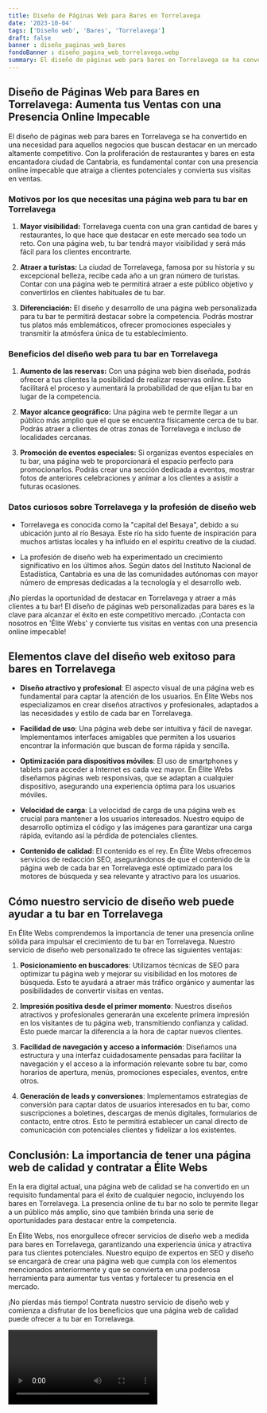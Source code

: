 ```yaml
---
title: Diseño de Páginas Web para Bares en Torrelavega
date: '2023-10-04'
tags: ['Diseño web', 'Bares', 'Torrelavega']
draft: false
banner : diseño_paginas_web_bares
fondoBanner : diseño_pagina_web_torrelavega.webp
summary: El diseño de páginas web para bares en Torrelavega se ha convertido en una necesidad para aquellos negocios que buscan destacar en un mercado altamente competitivo. Con la proliferación de restaurantes y bares en esta encantadora ciudad de Cantabria, es fundamental contar con una presencia online impecable que atraiga a clientes potenciales y convierta sus visitas en ventas.
---
```


## Diseño de Páginas Web para Bares en Torrelavega: Aumenta tus Ventas con una Presencia Online Impecable

El diseño de páginas web para bares en Torrelavega se ha convertido en una necesidad para aquellos negocios que buscan destacar en un mercado altamente competitivo. Con la proliferación de restaurantes y bares en esta encantadora ciudad de Cantabria, es fundamental contar con una presencia online impecable que atraiga a clientes potenciales y convierta sus visitas en ventas.

### Motivos por los que necesitas una página web para tu bar en Torrelavega

1. **Mayor visibilidad:** Torrelavega cuenta con una gran cantidad de bares y restaurantes, lo que hace que destacar en este mercado sea todo un reto. Con una página web, tu bar tendrá mayor visibilidad y será más fácil para los clientes encontrarte.

2. **Atraer a turistas:** La ciudad de Torrelavega, famosa por su historia y su excepcional belleza, recibe cada año a un gran número de turistas. Contar con una página web te permitirá atraer a este público objetivo y convertirlos en clientes habituales de tu bar.

3. **Diferenciación:** El diseño y desarrollo de una página web personalizada para tu bar te permitirá destacar sobre la competencia. Podrás mostrar tus platos más emblemáticos, ofrecer promociones especiales y transmitir la atmósfera única de tu establecimiento.

### Beneficios del diseño web para tu bar en Torrelavega

1. **Aumento de las reservas:** Con una página web bien diseñada, podrás ofrecer a tus clientes la posibilidad de realizar reservas online. Esto facilitará el proceso y aumentará la probabilidad de que elijan tu bar en lugar de la competencia.

2. **Mayor alcance geográfico:** Una página web te permite llegar a un público más amplio que el que se encuentra físicamente cerca de tu bar. Podrás atraer a clientes de otras zonas de Torrelavega e incluso de localidades cercanas.

3. **Promoción de eventos especiales:** Si organizas eventos especiales en tu bar, una página web te proporcionará el espacio perfecto para promocionarlos. Podrás crear una sección dedicada a eventos, mostrar fotos de anteriores celebraciones y animar a los clientes a asistir a futuras ocasiones.

### Datos curiosos sobre Torrelavega y la profesión de diseño web

- Torrelavega es conocida como la "capital del Besaya", debido a su ubicación junto al río Besaya. Este río ha sido fuente de inspiración para muchos artistas locales y ha influido en el espíritu creativo de la ciudad.

- La profesión de diseño web ha experimentado un crecimiento significativo en los últimos años. Según datos del Instituto Nacional de Estadística, Cantabria es una de las comunidades autónomas con mayor número de empresas dedicadas a la tecnología y el desarrollo web.

¡No pierdas la oportunidad de destacar en Torrelavega y atraer a más clientes a tu bar! El diseño de páginas web personalizadas para bares es la clave para alcanzar el éxito en este competitivo mercado. ¡Contacta con nosotros en 'Élite Webs' y convierte tus visitas en ventas con una presencia online impecable!

<GifSeo />

<Cta />

## Elementos clave del diseño web exitoso para bares en Torrelavega

- **Diseño atractivo y profesional**: El aspecto visual de una página web es fundamental para captar la atención de los usuarios. En Élite Webs nos especializamos en crear diseños atractivos y profesionales, adaptados a las necesidades y estilo de cada bar en Torrelavega.

- **Facilidad de uso**: Una página web debe ser intuitiva y fácil de navegar. Implementamos interfaces amigables que permiten a los usuarios encontrar la información que buscan de forma rápida y sencilla.

- **Optimización para dispositivos móviles**: El uso de smartphones y tablets para acceder a Internet es cada vez mayor. En Élite Webs diseñamos páginas web responsivas, que se adaptan a cualquier dispositivo, asegurando una experiencia óptima para los usuarios móviles.

- **Velocidad de carga**: La velocidad de carga de una página web es crucial para mantener a los usuarios interesados. Nuestro equipo de desarrollo optimiza el código y las imágenes para garantizar una carga rápida, evitando así la pérdida de potenciales clientes.

- **Contenido de calidad**: El contenido es el rey. En Élite Webs ofrecemos servicios de redacción SEO, asegurándonos de que el contenido de la página web de cada bar en Torrelavega esté optimizado para los motores de búsqueda y sea relevante y atractivo para los usuarios.

## Cómo nuestro servicio de diseño web puede ayudar a tu bar en Torrelavega

En Élite Webs comprendemos la importancia de tener una presencia online sólida para impulsar el crecimiento de tu bar en Torrelavega. Nuestro servicio de diseño web personalizado te ofrece las siguientes ventajas:

1. **Posicionamiento en buscadores**: Utilizamos técnicas de SEO para optimizar tu página web y mejorar su visibilidad en los motores de búsqueda. Esto te ayudará a atraer más tráfico orgánico y aumentar las posibilidades de convertir visitas en ventas.

2. **Impresión positiva desde el primer momento**: Nuestros diseños atractivos y profesionales generarán una excelente primera impresión en los visitantes de tu página web, transmitiendo confianza y calidad. Esto puede marcar la diferencia a la hora de captar nuevos clientes.

3. **Facilidad de navegación y acceso a información**: Diseñamos una estructura y una interfaz cuidadosamente pensadas para facilitar la navegación y el acceso a la información relevante sobre tu bar, como horarios de apertura, menús, promociones especiales, eventos, entre otros.

4. **Generación de leads y conversiones**: Implementamos estrategias de conversión para captar datos de usuarios interesados en tu bar, como suscripciones a boletines, descargas de menús digitales, formularios de contacto, entre otros. Esto te permitirá establecer un canal directo de comunicación con potenciales clientes y fidelizar a los existentes.

## Conclusión: La importancia de tener una página web de calidad y contratar a Élite Webs

En la era digital actual, una página web de calidad se ha convertido en un requisito fundamental para el éxito de cualquier negocio, incluyendo los bares en Torrelavega. La presencia online de tu bar no solo te permite llegar a un público más amplio, sino que también brinda una serie de oportunidades para destacar entre la competencia.

En Élite Webs, nos enorgullece ofrecer servicios de diseño web a medida para bares en Torrelavega, garantizando una experiencia única y atractiva para tus clientes potenciales. Nuestro equipo de expertos en SEO y diseño se encargará de crear una página web que cumpla con los elementos mencionados anteriormente y que se convierta en una poderosa herramienta para aumentar tus ventas y fortalecer tu presencia en el mercado.

¡No pierdas más tiempo! Contrata nuestro servicio de diseño web y comienza a disfrutar de los beneficios que una página web de calidad puede ofrecer a tu bar en Torrelavega.

<Video />

<CtaBot job='Bares' city='Torrelavega'/>

<Gmaps query='Torrelavega+españa+maps' />